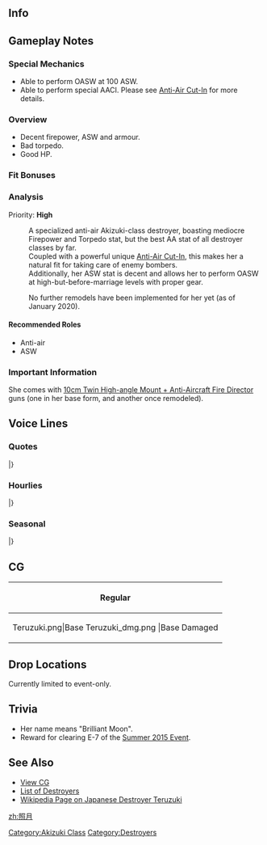 ==Info==
{{KanmusuInfo|ID=222}}
{{KanmusuInfo|ID=222a}}

==Gameplay Notes==
===Special Mechanics===
* Able to perform OASW at 100 ASW.
* Able to perform special AACI. Please see [[Aerial_Combat#Anti-Air_Cut-In|Anti-Air Cut-In]] for more details.

===Overview===
* Decent firepower, ASW and armour.
* Bad torpedo.
* Good HP.

===Fit Bonuses===
{{:{{BASEPAGENAME}}/Equipment Bonuses}}
{{clear}}

===Analysis===
Priority: '''High'''

:A specialized anti-air Akizuki-class destroyer, boasting mediocre Firepower and Torpedo stat, but the best AA stat of all destroyer classes by far.
:Coupled with a powerful unique [[Anti-Air Cut-In]], this makes her a natural fit for taking care of enemy bombers.
:Additionally, her ASW stat is decent and allows her to perform OASW at high-but-before-marriage levels with proper gear.


:No further remodels have been implemented for her yet (as of January 2020).


====Recommended Roles====
* Anti-air
* ASW

===Important Information===
She comes with [[10cm Twin High-angle Mount + Anti-Aircraft Fire Director]] guns (one in her base form, and another once remodeled).

==Voice Lines==
===Quotes===
{{ShipquoteHeader}}
{{ShipquoteKai
|scenario = Introduction
|origin = 秋月型防空駆逐艦、二番艦の照月よ。秋月姉さん同様、どうぞよろしくお願いします。
|translation = I'm the 2nd ship of the Akizuki-class air defence destroyers, Teruzuki. Please take good care of me just like Akizuki-neesan.
|audio = Teruzuki-Intro.mp3
}}
{{ShipquoteKai
|scenario = Introduction
|kai = yes
|origin = 秋月型防空駆逐艦二番艦の照月よ！戦艦の護衛でも鼠輸送でも何でもこなしちゃうんだから！
|translation = I'm the 2nd ship of the Akizuki-class air defence destroyers, Teruzuki! I can do anything; be it escorting battleship of running Tokyo Expresses!<ref>[https://en.wikipedia.org/wiki/Tokyo_Express Tokyo Expresses] were transport missions run under cover of darkness to avoid Allied air attacks. They were called 'Rat Transports' (鼠輸送) by the IJN.</ref>
|audio = TeruzukiKai-Intro.mp3
}}
{{ShipquoteKai
|scenario = Library
|origin = 秋月型防空駆逐艦二番艦、照月よ。
秋月姉と第61駆逐隊を編成しました。ソロモンの激戦では、比叡さんや霧島さんと共に戦ったのよ！
え？ドラム缶による鼠輸送？ああ、あれは…あれはね…。
|translation = I'm the 2nd ship of the Akizuki-class air defence destroyers, Teruzuki. 
I was part of the 61st Destroyer Division with Akizuki-nee. We fought together with Hiei-san and Kirishima-san during that fierce battle in the Solomons you know!<ref>Referring to the [https://en.wikipedia.org/wiki/Naval_Battle_of_Guadalcanal#First_Naval_Battle_of_Guadalcanal.2C_13_November First Naval Battle of Guadalcanal].</ref>
Eh? Transporting drums during a Tokyo Express? Ah, that was... that was you know...<ref>She was sunk while running a Tokyo Express in 1942 when she was attacked by two motor torpedo boats.</ref>
|audio = Teruzuki-Library.mp3
}}
{{ShipquoteKai
|scenario = Secretary 1
|origin = 提督、高射装置に興味があるの？照月の、触ってみます？
|translation = Are you interested in the anti-air fire director? Want to touch mine?
|audio = Teruzuki-Sec2.mp3
}}
{{ShipquoteKai
|scenario = Secretary 2
|origin = はい、照月です！
|translation = Yes, I'm Teruzuki!
|audio = Teruzuki-Sec1.mp3
}}
{{ShipquoteKai
|scenario = Secretary 2
|kai = yes
|origin = あ、後ろの高射装置？そこはガワだけなので…提督、あまり触らないでくれます？
|translation = Ah, the rear anti-air fire director? It's just an empty shell there... Can you please not touch it so much, Admiral? <ref>The Akizuki-class was supposed to have two anti-air fire directors, one at the front and one at the rear, but only the front one was installed due to resource constraints.</ref>
|audio = TeruzukiKai-Sec2.mp3
}}
{{ShipquoteKai
|scenario = Secretary 3
|origin = あ、そこは、高射装置じゃありません！わあぁ？！長10cm砲ちゃん、怒らないでぇ！
|translation = Ah, that's not my anti-air fire director! Wah?! Choujuusenchihou-chan, don't be angry~!<ref>Referring to the "long 10cm cannon" robots that she has.</ref>
|audio = Teruzuki-Sec3.mp3
}}
{{ShipquoteKai
|scenario = Secretary Idle
|origin = ドラム缶かぁ。なんかあれですよね？　せっかくなら機動部隊の護衛とかしたいなーって…あ、あ、提督？！　なんでもないです！
|translation = Drums huh. That's a bit, you know? I'd like to escort a carrier group if it's not too much trouble... A-ah, Admiral?! It's nothing!<ref>Although "機動部隊" literally means 'mobile force', the IJN used the term to refer to it's carrier groups.</ref>
|audio = Teruzuki-SecIdle.mp3
}}
{{ShipquoteKai
|scenario = Secretary (Married)
|origin = 提督、秋月姉見なかった？　そう…せっかく缶詰分けてあげようと思ったのに…あ、提督、一緒に食べます？　これはね…
|translation = Have you seen Akizuki-nee, Admiral? I see... and I felt like sharing all this canned food too... Ah, do you want to eat them together with me, Admiral? These are...
|audio = Teruzuki-SecMarried.mp3
}}
{{ShipquoteKai
|scenario = Wedding
|origin = 提督、照月をお呼びでしょうか？　え、この指輪を、照月に？　いいの？！　はは、ありがとう！　ずーっと大事にします！
|translation = Did you call me, Admiral? Eh, this ring is for me?! Is this alright? Haha, thank you! I'll cherish it forever!
|audio = Teruzuki-Wedding.mp3
}}
{{ShipquoteKai
|scenario = Player's Score
|origin = 提督、情報を確認するのね？　了解よ。照月が持ってくるね？
|translation = Do you want to review the information, Admiral? Roger that. I'll go get it OK?
|audio = Teruzuki-PlayerScore.mp3
}}
{{ShipquoteKai
|scenario = Joining the Fleet
|origin = 防空駆逐艦照月、抜錨します！
|translation = Air defence destroyer Teruzuki, setting sail!
|audio = Teruzuki-JoinFleet.mp3
}}
{{ShipquoteKai
|scenario = Joining the Fleet
|kai = yes
|origin = 第六十一駆逐隊照月、抜錨します！
|translation = 61st Destroyer Division, Teruzuki, setting sail!
|audio = TeruzukiKai-JoinFleet.mp3
}}
{{ShipquoteKai
|scenario = Equipment 1
|origin = これは嬉しいかも。提督、ありがとう！
|translation = I think I'll be happy with this. Thanks, Admiral!
|audio = Teruzuki-Equip1.mp3
}}
{{ShipquoteKai
|scenario = Equipment 1
|kai = yes
|origin = いい装備ですね！捗る！提督、ありがとう！
|translation = This is good equipment! I can work with this! Thanks, Admiral!
|audio = TeruzukiKai-Equip1.mp3
}}
{{ShipquoteKai
|scenario = Equipment 2
|origin = ふむふむ。｢あり！｣ですね！
|translation = I see, I see. This is 'acceptable' right?
|audio = Teruzuki-Equip2.mp3
}}
{{ShipquoteKai
|scenario = Equipment 2
|kai = yes
|origin = よーし。これなら…「あり！」だと思います！
|translation = Alright. Now this is... 'acceptable'! I think!
|audio = TeruzukiKai-Equip2.mp3
}}
{{ShipquoteKai
|scenario = Equipment 3
|origin = 「あり！」ですね！うん！
|translation = 'Acceptable'! Yup!
|audio = Teruzuki-Equip3.mp3
}}
{{ShipquoteKai
|scenario = Supply
|origin = 補給、頂きました。感謝です！
|translation = I gladly accept this resupply. My thanks!
|audio = Teruzuki-Supply.mp3
}}
{{ShipquoteKai
|scenario = Docking (Minor Damage)
|origin = ちょっとやられちゃった…早めに治すね？うん！
|translation = I got a bit beat up... I'll get repaired quickly alright? Yup!
|audio = Teruzuki-DockMinor.mp3
}}
{{ShipquoteKai
|scenario = Docking (Major Damage)
|origin = うぅ、だいぶやられちゃった。長10cm砲ちゃん、ごめんね？！
|translation = Urgh, they got me real good. Forgive me, Choujuusenchihou-chan?!
|audio = Teruzuki-DockMajor.mp3
}}
{{ShipquoteKai
|scenario = Construction
|origin = 新造艦が就役したみたい。照月も楽しみ♪
|translation = Looks like a new ship has been commissioned. I'm looking forward to it too♪
|audio = Teruzuki-Construction.mp3
}}
{{ShipquoteKai
|scenario = Returning from Sortie
|origin = 艦隊が無事母港に戻ってきました。良かったぁ～
|translation = The fleet has returned safely to port. I'm glad~
|audio = Teruzuki-SortieReturn.mp3
}}
{{ShipquoteKai
|scenario = Starting a Sortie
|origin = 防空駆逐艦照月、抜錨します！
|translation = Air defence destroyer Teruzuki, setting sail! 
|audio = Teruzuki-Sortie.mp3
}}
{{ShipquoteKai
|scenario = Starting a Sortie
|kai = yes
|origin = 旗艦、先頭！第二水雷戦隊、照月、抜錨します！
|translation = Flagship taking the lead! 2nd Torpedo Squadron, Teruzuki, setting sail!<ref>Teruzuki often served as the flagship of DesRon2 during transport missions in 1942. This was because the IJN found that it was harder for light cruisers to evade Allied air attacks.</ref>
|audio = TeruzukiKai-Sortie.mp3
}}
{{ShipquoteKai
|scenario = Starting a Battle
|origin = さぁ、始めちゃいましょう？主砲、対空戦闘よーい！
|translation = Now, shall we begin? Main batteries, begin anti-air combat!
|audio = Teruzuki-BattleStart.mp3
}}
{{ShipquoteKai
|scenario = Attack
|origin = 照月、行っきますよ～！撃ち方ぁ、始め！
|translation = I'm going in~! Open fire!
|audio = Teruzuki-Attack.mp3
}}
{{ShipquoteKai
|scenario = Attack
|kai = yes
|origin = 照月も練度上がってます！大丈夫！撃ち方はじめ！
|translation = I've gotten much better! I'm fine! Open fire!
|audio = TeruzukiKai-Attack.mp3
}}
{{ShipquoteKai
|scenario = Night Battle Attack 
|origin = ガンガン撃って！長10cm砲ちゃん、頑張って！
|translation = Keep firing! Do your best, Choujuusenchihou-chan!
|audio = Teruzuki-NightAttack.mp3
}}
{{ShipquoteKai
|scenario = Night Battle
|origin = 照らす月の下で夜戦です。艦隊、突入開始！
|translation = A night battle under the light of the moon. Fleet, begin the attack!<ref>Her name "照月" can mean "Shining Moon".</ref>
|audio = Teruzuki-NightBattle.mp3
}}
{{ShipquoteKai
|scenario = MVP
|origin = うそ？！照月が一番？ホントに？！ふふ、秋月姉に自慢しなくっちゃ♪いひひ♪
|translation = For real?! I'm number one? Really?! Fufu, I should go boast to Akizuki-nee♪ Ehehe♪	
|audio = Teruzuki-MVP.mp3
}}
{{ShipquoteKai
|scenario = Minor Damage 1
|origin = ひゃぁ！やられた！まだ戦える？…そう？
|translation = Hyaah! They got me! Can I still fight? ...Alright?
|audio = Teruzuki-MinorDamage1.mp3
}}
{{ShipquoteKai
|scenario = Minor Damage 1
|kai = yes
|origin = ひゃぁ！足は止めちゃだめ！動かないと！
|translation = Hyaah! I can't stop moving! If I do...!<ref>After she was torpedoed, she was left dead in the water and the decision to abandon and scuttle her was made.</ref>
|audio = TeruzukiKai-MinorDamage1.mp3
}}
{{ShipquoteKai
|scenario = Minor Damage 2
|origin = きゃぁ！？もう！なに、魚雷なの？航行可能？
|translation = Kyaaa!? Jeez! Was that a torpedo? Can I still move?
|audio = Teruzuki-MinorDamage2.mp3
}}
{{ShipquoteKai
|scenario = Major Damage
|origin = いやぁ？！ったぁ…いったぁ…魚雷発射管は大丈夫？危険だったら投棄して。
|translation = Iyaaa?! Ow... owww... are the torpedo launch tubes alright? Dump them if they aren't.<ref>The torpedoes that struck her ignited the fuel and ammunition aboard. The torpedoes were dumped as part of damage control measures to prevent them from detonating.</ref>
|audio = Teruzuki-MajorDamage.mp3
}}
{{ShipquoteKai
|scenario = Sunk
|origin = 照月、また…沈むのかぁ…早かったなぁ…月が…きれ…い…
|translation = I'm sinking... again huh... That was quick... The moon... is so... pretty...<ref>She had the 2nd shortest service record behind Takanami. Managing to serve only 104 days between completion and sinking.</ref>
|audio = Teruzuki-Sinking.mp3
}}
|} <references/>

{{clear}}

===Hourlies===
{{ShipquoteHeader | type = hourly}}
{{ShipquoteKai
|scenario = 00:00 
|origin = 提督、日付が変わりました。今日は私、照月が時刻をお知らせしますね？いひひ♪
|translation = The date has changed, Admiral. Today I, Teruzuki, will be doing the hourly announcements alright? Ehehe♪
|audio = TeruzukiKai-0000.mp3
}}
{{ShipquoteKai
|scenario = 01:00 
|origin = マルヒトマルマルです、提督。提督？　あ、起きてますね？
|translation = It's 0100, Admiral. Admiral? Ah, did I wake you?
|audio = TeruzukiKai-0100.mp3
}}
{{ShipquoteKai
|scenario = 02:00 
|origin = マルフタマルマルです、提督。照月ですか？　ふふ、全然眠くないです♪
|translation = It's 0200, Admiral. Me? Fufu, I'm not sleepy at all♪
|audio = TeruzukiKai-0200.mp3
}}
{{ShipquoteKai
|scenario = 03:00 
|origin = ルサンマルマ…あ、そうですね。夜はですね、なんだか逆に緊張しちゃって、目が覚めちゃうんです。防空艦なのに。
|translation = 0300... Ah, that's Somehow I'm so nervous that I'm wide awake even though it's night now. Even though I'm an air defense ship.<ref>Since planes were usually unable to operate at night, there wasn't any need for air defenese when it got dark. She's nervous and awake because she sunk around this time.</ref>
|audio = TeruzukiKai-0300.mp3
}}
{{ShipquoteKai
|scenario = 04:00 
|origin = マルヨンマルマルです、提督。少しお休みになりますか？　照月が起きてるので、大丈夫です。
|translation = It's 0400, Admiral. Do you want to take a short rest? It's fine since I'm still awake.
|audio = TeruzukiKai-0400.mp3
}}
{{ShipquoteKai
|scenario = 05:00 
|origin = マルゴーマルマルです、提督。朝焼けが綺麗です。うふふ♪朝はいい気持ち♪
|translation = It's 0500, Admiral. The sunrise is beautiful. Ufufu♪ Morning feels so good♪
|audio = TeruzukiKai-0500.mp3
}}
{{ShipquoteKai
|scenario = 06:00 
|origin = マルロクマルマルです、提督。総員起こしかけますね？　朝ごはんも作らなくっちゃ。	
|translation = It's 0600, Admiral. Shall I go assemble everyone? I need to make breakfast too.
|audio = TeruzukiKai-0600.mp3
}}
{{ShipquoteKai
|scenario = 07:00 
|origin = マルナナマルマル。朝ごはんです、提督。今朝は、麦飯と菜葉の味噌汁と沢庵！えひひ♪麦飯は大盛りにしておきました。
|translation = 0700. It's time for breakfast, Admiral. Today we have barley rice, miso soup with leafy vegetables and pickled daikon! Ehehe♪ Here's a large serving of barley rice.
|audio = TeruzukiKai-0700.mp3
}}
{{ShipquoteKai
|scenario = 08:00 
|origin = マルハチマルマルです、提督。さぁ、朝の演習から始めましょうか？　えっと、編成はっと…
|translation = It's 0800, Admiral. Shall we begin the morning exercises now, Admiral? Ummm, fall in on the double...	
|audio = TeruzukiKai-0800.mp3
}}
{{ShipquoteKai
|scenario = 09:00 
|origin = マルキュウマルマルです、提督。秋月姉との第六十一駆逐隊、編成しちゃいます？敵機なんて寄せ付けません！ええ！
|translation = It's 0900, Admiral. Should I fall in with Akizuki-nee and the rest of the 61st Destroyer Squadron? We'll repel all the enemy planes! Yeah!
|audio = TeruzukiKai-0900.mp3
}}
{{ShipquoteKai
|scenario = 10:00 
|origin = ヒトマルマ…おっ、秋月姉？！え、瑞鶴さん？見なかったけど…探してるの？あ、分かった。見かけたら言っとくね？
|translation = 100... Oh, Akizuki-nee?! Eh, Zuikaku-san? I didn't see her... Are you looking for her? Ah, I understand. I'll let you know if I see her OK?
|audio = TeruzukiKai-1000.mp3
}}
{{ShipquoteKai
|scenario = 11:00 
|origin = ヒトヒトマルマルです、提督。お昼は、どうしましょうね？　忙しいから、戦闘配食でもいいですか？
|translation = It's 1100, Admiral. What should we do for lunch? I'm busy so are combat rations fine?
|audio = TeruzukiKai-1100.mp3
}}
{{ShipquoteKai
|scenario = 12:00 
|origin = ヒトフタマルマル。はい、お昼です。お昼はかやくご飯のおにぎりです。どう？
|translation = 1200. Yes, it's lunchtime. It's rice balls made with seasoned rice for lunch. How is it?<ref>"Kayaku gohan" (かやくご飯) is rice with vegetables and meat/fish mixed in.</ref>
|audio = TeruzukiKai-1200.mp3
}}
{{ShipquoteKai
|scenario = 13:00 
|origin = ヒトサンマルマルです、提督。午後は何から始めましょう？　やはり防空演習とか？
|translation = It's 1300, Admiral. What should we get started on this afternoon? Possibly air defence exercises?
|audio = TeruzukiKai-1300.mp3
}}
{{ShipquoteKai
|scenario = 14:00 
|origin = ヒトヨンマルマ…あ、長波さん！　え、調子ですか？　はい、バッチリです。ええ！
|translation = 140... Ah, Naganami-san! Eh, how am I? Yup, I'm doing great! Yep!<ref>Naganami was the one who rescued Teruzuki's survivors.</ref>
|audio = TeruzukiKai-1400.mp3
}}
{{ShipquoteKai
|scenario = 15:00 
|origin = ヒトゴーマルマルです、提督。えっと、次の遠征は…鼠輸送？！　う～ん、どうかなぁ…
|translation = It's 1500, Admiral. Errr, the next expedition is... the Tokyo Express?! Ummm, I dunno...<ref>She was sunk running a Tokyo Express on 11-12 December 1942.</ref>
|audio = TeruzukiKai-1500.mp3
}}
{{ShipquoteKai
|scenario = 16:00 
|origin = ヒトロクマルマルです、提督。夕焼け…もうすぐ夜ですね。夜は、あんまり好きじゃないなぁ…
|translation = It's 1600, Admiral. Sunset... It's almost night. I don't really like night time...
|audio = TeruzukiKai-1600.mp3
}}
{{ShipquoteKai
|scenario = 17:00 
|origin = ヒトナナマルマルです、提督。日が、落ちますね。夜…か…
|translation = It's 1700, Admiral. The sun has set. Night... huh...
|audio = TeruzukiKai-1700.mp3
}}
{{ShipquoteKai
|scenario = 18:00 
|origin = ヒトハチマルマルです、提督。夜ご飯を作らないと…あ、外でいいんですか？
|translation = It's 1800, Admiral. No one made dinner... Ah, it's fine to eat out?
|audio = TeruzukiKai-1800.mp3
}}
{{ShipquoteKai
|scenario = 19:00 
|origin = ヒトキュウマルマルれす、ていとく。むぐむぐ…間宮さん、おいしいれす♪
|translation = It's 1900, Admiral. *Nom nom*... Mamiya's is delicious♪
|audio = TeruzukiKai-1900.mp3
}}
{{ShipquoteKai
|scenario = 20:00 
|origin = フタマルマルマルです、提督。うーん！お腹いっぱい食べましたぁ♪幸せ！！
|translation = It's 2000, Admiral. Yup~! I was able to eat my fill♪ So happy!!
|audio = TeruzukiKai-2000.mp3
}}
{{ShipquoteKai
|scenario = 21:00 
|origin = フタヒトマルマルです。へ？ショートランド泊地？　う、うん、よく行ったけど…	
|translation = It's 2100. Eh? Shortland Anchorage? Ye, yeah, I've been there but...<ref>She was based out of Shortland for Guadalcanal.</ref>
|audio = TeruzukiKai-2100.mp3
}}
{{ShipquoteKai
|scenario = 22:00 
|origin = フタフタマルマル。お夜食です、提督。今晩はちょっと贅沢に、善哉作りました。甘くって元気でますよ？
|translation = 2200. It's time for supper, Admiral. I made some zenzai as a bit of a treat tonight. Sweets will make you feel good you know?<ref>[https://en.wikipedia.org/wiki/Red_bean_soup Zenzai] is a type of thick red bean soup.</ref>
|audio = TeruzukiKai-2200.mp3
}}
{{ShipquoteKai
|scenario = 23:00 
|origin = フタサンマルマル…です。この時間は、なんだかとっても緊張します。周りを見渡しちゃいます。はぁ、大丈夫…大丈夫…
|translation = It's...2300. This time of day somehow makes me feel very nervous. I'll go have a look around. Haa, I'm fine... I'm fine...<ref>She was ambushed by torpedo boats around this time.</ref>
|audio = TeruzukiKai-2300.mp3
}}
|} <references/>

{{clear}}

===Seasonal===
{{SeasonalHeaderOld}}
{{SeasonalQuote
|scenario = [[Seasonal/Early_Autumn_2015_Seasonal_Update|Early Autumn 2015]]
|origin = 秋かぁ。秋は秋月姉ェの秋だよね。冬は、冬月の月。あれ？照月って季節はいつ、なの？
|translation =	It’s autumn. It’s Akizuki-nee’s season. Winter is, Fuyuzuki’s season. Huh? Which season is mine?
|audio = Teruzuki_Early_Autumn2015.ogg
|notes =
}}
{{SeasonalQuote
|scenario = [[Seasonal/Christmas_2015|Christmas 2015]]
|origin = これがクリスマス！提督、いいですね！クリスマス！秋月ねえもどんどん食べなよ！ほらほら、これとか！
|translation =	So this is Christmas! It’s great, Admiral! Christmas! You should eat your fill too, Akizuki-nee! Come on, try this!
|audio = Teruzuki_Christmas_2015_Sec1.ogg
|notes =
}}
{{SeasonalQuote
|scenario = [[Seasonal/End_of_Year_2015|End of Year 2015]]
|origin = 年末だ！大掃除の季節。うぅ、一年の誇りって結構たまる。やだ、提督窓開けて！窓！
|translation =	It’s the end of the year! The time of year for spring cleaning. Urgh, the dust sure piles up through the year. Oh no, open the window, Admiral! The window!
|audio = Teruzuki_Year_End_2015_Sec1.ogg
|notes = 
}}
{{SeasonalQuote
|scenario = [[Seasonal/New_Year_2016|New Year 2016]]
|origin = 提督、秋月姉、新年あけましておめでとうございます。今年も照月をよろしくねっ♪
|translation =	Admiral, Akizuki-nee, Happy New Year. Please treat me well this year too♪
|audio = Teruzuki_New_Years_Day_2016.ogg
|notes = 
}}
{{SeasonalQuote
|scenario = [[Seasonal/Setsubun_2016|Setsubun 2016]]
|origin = 節分ねー、豆投げればいいのよね？鬼役はー…え？霧島さんと、比叡さん！？え、えぇー！？えぇー…どうかなぁ…。
|translation =	It’s Setsubun. I can throw beans right? Who’s the Oni… Eh? Kirishima-san and Hiei-san!? E-eeh!? Eh… Should I…
|audio = Teruzuki_Setsubun_2016_Sec1.ogg
|notes = 
}}
{{SeasonalQuote
|scenario = [[Seasonal/Valentine%27s_Day_2016|Valentine’s Day 2016]]
|origin = 提督、はいっ！チョコあげます！照月のチョコ、ちゃんと食べてね？
|translation =	Here, Admiral! Some chocolates for you! Savour my chocolates alright?
|audio = Teruzuki_Valentine_Sec1.ogg
|notes = 
}}
{{SeasonalQuote
|scenario = [[Seasonal/White_Day_2016|White Day 2016]]
|origin = えぇ、これ、提督からの、チョコのお返し？わぁ～、ありがとありがとー！なんだろ、今食べていい？
|translation =	Eh, is this a return gift from you, Admiral? Wow~ Thank you so much! Can I eat it now?
|audio = Teruzuki_White_Day_2016.ogg
|notes = 
}}
{{SeasonalQuote
|scenario = [[Seasonal/Coming_of_Spring_2016|Spring 2016]]
|origin = 提督、桜の季節ですね！春は好きかも。なんかうきくきするっていうか。ね、提督！お花見しましょう？おにぎり作るから！
|translation =	It’s the season of sakura, Admiral! I kinda like spring. It just kinda makes me feel cheerful. Hey, Admiral! Shall we go cherry blossom viewing? I’ll make some rice balls!
|audio = Teruzuki_Spring_2016_Sec1.mp3
|notes = 
}}
{{SeasonalQuote
|scenario = [[Seasonal/Third_Anniversary|3rd Anniversary]]
|origin = 提督、三周年です！照月もうれしい～。お祝いしましょ、お祝い！
|translation =	It’s the 3rd Anniversary, Admiral! I’m happy. Let’s celebrate together!
|audio = Teruzuki_3rd_Anniversary_Sec1.mp3
|notes = 
}}
{{SeasonalQuote
|scenario = [[Seasonal/Rainy_Season_2016|Rainy Season 2016]]
|origin = 梅雨の季節は、じめじめして嫌ですよねぇ…。晴れ間のあいだに、お洗濯しちゃわないと。さぁ、提督、洗っちゃいますから。それ脱いで！
|translation =	I don’t like how wet it gets during the rainy season… I need to do the laundry when the sky clears up. Now, I’ll wash those, Admiral. So strip!
|audio = Teruzuki_Rainy_Season_2016_Sec1.mp3
|notes = 
}}
{{SeasonalQuote
|scenario = [[Seasonal/Early_Summer_2016|Early Summer 2016]]
|origin = 秋月姉、もうすぐ夏だよ！ 新しい水着買いに行こ？ …えぇ、それ…それをまた着るのはどうかなぁ？流石に……。
|translation =	It’s almost summer, Akizuki-nee! Shall we go buy new swimsuits? …Eh, you… you want to wear that again? I mean it’s…
|audio = Teruzuki_Early_Summer_Sec1_2016.ogg
|notes = 
}}
{{SeasonalQuote
|scenario = [[Seasonal/Summer_2016|Midsummer 2016]]
|origin = 夏だー、やったー！照月、スイカ割りしたい！スイカ割り！目隠しして…ていっ！おぉ、この手応え…って、えぇ？提督？！
|translation =	Hooray, it’s summer! I want to split watermelons! I really want to! Put the blindfold on… There! Oh, this feeling is… Eh? Admmiral?!
|audio = Teruzuki_Sec1_Midsummer_2016.ogg
|notes = 
}}
{{SeasonalQuote
|scenario = [[Seasonal/Fourth_Anniversary|4th Anniversary]]
|origin = 提督、四周年です！照月も感動です！お祝いしましょ、かんぱーい！
|translation =	It’s the 4th Anniversary, Admiral! I’m deeply moved! Let’s celebrate, cheers!
|audio = Teruzuki_4th_Anniversary_Sec1_2017.mp3
|notes = 
}}
{{SeasonalQuote
|scenario = [[Seasonal/Fifth_Anniversary|5th Anniversary]]
|origin = 提督、今日は記念日、お祝いですね。照月も頑張って、おにぎりいっぱい作りますね。えぇ、いらないですか？
|translation =	Today is an anniversary celebration, Admiral. I’ll do my best to make lots of onigiri. Eh, I don’t need to?
|audio = Teruzuki_5th_Anniversary_Sec1.mp3
|notes = 
}}
|}<references/>

{{clear}}

==CG==
{| class="mw-collapsible mw-collapsed wikitable" style="width: 100%;"
!Regular
|-
|<gallery>
Teruzuki.png|Base
Teruzuki_dmg.png |Base Damaged
</gallery>
|}

==Drop Locations==
Currently limited to event-only.

==Trivia==
*Her name means "Brilliant Moon".
*Reward for clearing E-7 of the [[Summer 2015 Event]].

==See Also==
*[[{{PAGENAMEE}}/Gallery|View {{PAGENAME}} CG]]
*[[EliteDD|List of Destroyers]]
*[[:Wikipedia:Japanese_destroyer_Teruzuki|Wikipedia Page on Japanese Destroyer Teruzuki]]

{{Shiplist}}

[[Category:Akizuki Class]]
[[Category:Destroyers]]
[[zh:照月]]